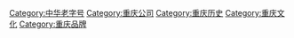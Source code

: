 [[Category:中华老字号|Category:中华老字号]]
[[Category:重庆公司|Category:重庆公司]]
[[Category:重庆历史|Category:重庆历史]]
[[Category:重庆文化|Category:重庆文化]]
[[Category:重庆品牌|Category:重庆品牌]]